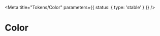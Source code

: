 
<Meta title="Tokens/Color" parameters={{ status: { type: 'stable' } }} />

# Color

<ColorPalette>
  <ColorItem
    title="Backgrounds"
    colors={{
      Background: 'var(--color-background)',
      Surface: 'var(--color-surface)',
      SurfaceVariant: 'var(--color-surface-variant)',
    }}
  />
  <ColorItem
    title="Foregrounds"
    colors={{
      OnBackground: 'var(--color-on-background)',
      OnSurface: 'var(--color-on-surface)',
      OnSurfaceVariant: 'var(--color-on-surface-variant)',
      Outline: 'var(--color-outline)',
      OutlineVariant: 'var(--color-outline-variant)',
    }}
  />
  <ColorItem
    title="Primary"
    colors={{
      Primary: 'var(--color-primary)',
      OnPrimary: 'var(--color-on-primary)',
      PrimaryContainer: 'var(--color-primary-container)',
      OnPrimaryContainer: 'var(--color-on-primary-container)',
    }}
  />
  <ColorItem
    title="Secondary"
    colors={{
      Primary: 'var(--color-secondary)',
      OnPrimary: 'var(--color-on-secondary)',
      PrimaryContainer: 'var(--color-secondary-container)',
      OnPrimaryContainer: 'var(--color-on-secondary-container)',
    }}
  />
  <ColorItem
    title="Accent"
    colors={{
      Primary: 'var(--color-accent)',
      OnPrimary: 'var(--color-on-accent)',
      PrimaryContainer: 'var(--color-accent-container)',
      OnPrimaryContainer: 'var(--color-on-accent-container)',
    }}
  />
  <ColorItem
    title="Error"
    colors={{
      Primary: 'var(--color-error)',
      OnPrimary: 'var(--color-on-error)',
      PrimaryContainer: 'var(--color-error-container)',
      OnPrimaryContainer: 'var(--color-on-error-container)',
    }}
  />
</ColorPalette>

